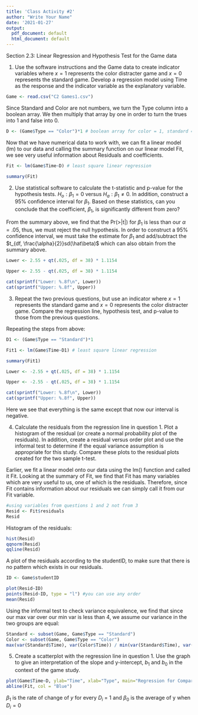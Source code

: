 ```yaml
---
title: 'Class Activity #2'
author: "Write Your Name"
date: '2021-01-27'
output:
  pdf_document: default
  html_document: default
---
```

Section 2.3: Linear Regression and Hypothesis Test for the Game data

1) Use the software instructions and the Game data to create indicator variables where $x=1$ represents the color distracter game and $x=0$ represents the standard game. Develop a regression model using Time as the response and the indicator variable as the explanatory variable.

```r
Game <- read.csv("C2 Games1.csv")
```
Since Standard and Color are not numbers, we turn the Type column into a boolean array. We then multiply that array by one in order to turn the trues into 1 and false into 0.
```r
D <- (Game$Type == "Color")*1 # boolean array for color = 1, standard = 0
```
Now that we have numerical data to work with, we can fit a linear model (lm) to our data and calling the summary function on our linear model Fit, we see very useful information about Residuals and coefficients. 
```r
Fit <- lm(Game$Time~D) # least square linear regression 

summary(Fit)

```

2) Use statistical software to calculate the t-statistic and p-value for the hypothesis tests. $H_o:\beta_1=0$ versus $H_a: \beta_1\neq 0$. In addition, construct a 95% confidence interval for $\beta_1$. Based on these statistics, can you conclude that the coefficient, $\beta_1$, is significantly different from zero? 

From the summary above, we find that the Pr(>|t|) for $\beta_1$ is less than our $\alpha = .05$, thus, we must reject the null hypothesis. In order to  construct a $95\%$ confidence interval, we must take the estimate for $\beta_1$ and add/subtract the $t_{df, \frac{\alpha}{2}}sd(\hat\beta)$ which can also obtain from the summary above. 
```r
Lower <- 2.55 + qt(.025, df = 38) * 1.1154 

Upper <- 2.55 - qt(.025, df = 38) * 1.1154

cat(sprintf("Lower: %.8f\n", Lower))
cat(sprintf("Upper: %.8f", Upper))
```

3) Repeat the two previous questions, but use an indicator where $x=1$ represents the standard game and $x=0$  represents the color distracter game. Compare the regression line, hypothesis test, and p-value to those from the previous questions. 

Repeating the steps from above:
```r
D1 <- (Game$Type == "Standard")*1

Fit1 <- lm(Game$Time~D1) # least square linear regression 

summary(Fit1)

Lower <- -2.55 + qt(.025, df = 38) * 1.1154 

Upper <- -2.55 - qt(.025, df = 38) * 1.1154 

cat(sprintf("Lower: %.8f\n", Lower))
cat(sprintf("Upper: %.8f", Upper))

```
Here we see that everything is the same except that now our interval is negative. 

4) Calculate the residuals from the regression line in question 1. Plot a histogram of the residual (or create a normal probability plot of the residuals). In addition, create a residual versus order plot and use the informal test to determine if the equal variance assumption is appropriate for this study. Compare these plots to the residual plots created for the two sample t-test.

Earlier, we fit a linear model onto our data using the lm() function and called it Fit. Looking at the summary of Fit, we find that Fit has many variables which are very useful to us, one of which is the residuals. Therefore, since Fit contains information about our residuals we can simply call it from our Fit variable. 
```r
#using variables from questions 1 and 2 not from 3
Resid <- Fit$residuals
Resid
```
Histogram of the residuals:
```r
hist(Resid)
qqnorm(Resid)
qqline(Resid)

```
A plot of the residuals according to the studentID, to make sure that there is no pattern which exists in our residuals. 
```r
ID <- Game$studentID

plot(Resid~ID)
points(Resid~ID, type = "l") #you can use any order 
mean(Resid)
```

Using the informal test to check variance equivalence, we find that since our max var over our min var is less than 4, we assume our variance in the two groups are equal: 
```r
Standard <- subset(Game, Game$Type == "Standard")
Color <- subset(Game, Game$Type == "Color")
max(var(Standard$Time), var(Color$Time)) / min(var(Standard$Time), var(Color$Time)) < 4

```

5) Create a scatterplot with the regression line in question 1. Use the graph to give an interpretation of the slope and y-intercept, $b_1$ and $b_0$ in the context of the game study.

```r
plot(Game$Time~D, ylab="Time", xlab="Type", main="Regression for Comparing Two Populations")
abline(Fit, col = "Blue")
```
$\beta_1$ is the rate of change of $y$ for every $D_i$ = 1 and $\beta_0$ is the average of y when $D_i = 0$ 
